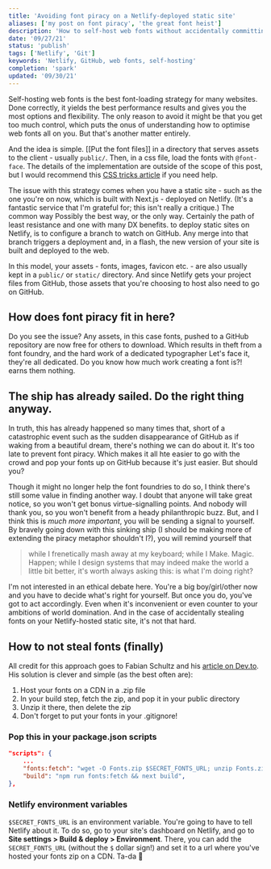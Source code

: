 ```yaml
---
title: 'Avoiding font piracy on a Netlify-deployed static site'
aliases: ['my post on font piracy', 'the great font heist']
description: 'How to self-host web fonts without accidentally committing font piracy'
date: '09/27/21'
status: 'publish'
tags: ['Netlify', 'Git']
keywords: 'Netlify, GitHub, web fonts, self-hosting'
completion: 'spark'
updated: '09/30/21'
---
```


<Dropcap>
  Self-hosting web fonts is the best font-loading strategy
  for many websites. Done correctly, it yields the best
  performance results and gives you the most options and
  flexibility. The only reason to avoid it might be that you
  get too much control, which puts the onus of understanding
  how to optimise web fonts all on you. But that's another
  matter entirely.
</Dropcap>

And the idea is simple. [[Put the font files]] in a directory that
serves assets to the client - usually `public/`. Then, in a css
file, load the fonts with `@font-face`. The details of the implementation
are outside of the scope of this post, but I would recommend
this [CSS tricks article](https://css-tricks.com/snippets/css/using-font-face/)
if you need help.

The issue with this strategy comes when you have a static site - such as the one you're on now, which is built with Next.js - deployed on Netlify.
(It's a fantastic service that I'm grateful for; this isn't really a critique.) The common way <MarginNote id={1}>Possibly the best way, or the only way.
Certainly the path of least resistance and one with many DX benefits.</MarginNote> to deploy static sites on Netlify, is to configure a branch
to watch on GitHub. Any merge into that branch triggers a deployment and, in a flash, the new version of your site is built and deployed
to the web.

In this model, your assets - fonts, images, favicon etc. - are also usually kept in a `public/` or `static/` directory. And since Netlify
gets your project files from GitHub, those assets that you're choosing to host also need to go on GitHub.

## How does font piracy fit in here?

Do you see the issue? Any assets, in this case fonts, pushed to a GitHub repository are now free for others to
download. Which results in theft from a font foundry, and the hard work of a dedicated typographer <MarginNote id={2}>Let's
face it, they're all dedicated. Do you know how much work creating a font is?!</MarginNote> earns them nothing.

## The ship has already sailed. Do the right thing anyway.

In truth, this has already happened so many times that, short of a catastrophic event such as the sudden
disappearance of GitHub as if waking from a beautiful dream, there's nothing we can do about it. It's too
late to prevent font piracy. Which makes it all hte easier to go with the crowd and pop your fonts up
on GitHub because it's just easier. But should you?

Though it might no longer help the font foundries to do so, I think there's still some value in finding
another way. I doubt that anyone will take great notice, so you won't get bonus virtue-signalling points.
And nobody will thank you, so you won't benefit from a heady philanthropic buzz. But, and I think this is
_much more important_, you will be sending a signal to yourself. By bravely going down with this sinking
ship (I should be making more of extending the piracy metaphor shouldn't I?), you will remind yourself that

> while I frenetically mash away at my keyboard; while I Make. Magic. Happen; while I design systems that
> may indeed make the world a little bit better, it's worth always asking this: is what I'm doing right?

I'm not interested in an ethical debate here. You're a big boy/girl/other now and you have to decide what's
right for yourself. But once you do, you've got to act accordingly. Even when it's inconvenient or even
counter to your ambitions of world domination. And in the case of accidentally stealing fonts on your
Netlify-hosted static site, it's not that hard.

## How to not steal fonts (finally)

All credit for this approach goes to Fabian Schultz and his [article on Dev.to](https://dev.to/fabe/avoiding-font-piracy-on-github--netlify-198f).
His solution is clever and simple (as the best often are):

1. Host your fonts on a CDN in a .zip file
2. In your build step, fetch the zip, and pop it in your public directory
3. Unzip it there, then delete the zip
4. Don't forget to put your fonts in your .gitignore!

### Pop this in your package.json scripts

```json
"scripts": {
    ...
    "fonts:fetch": "wget -O Fonts.zip $SECRET_FONTS_URL; unzip Fonts.zip -d ./public; rm Fonts.zip",
    "build": "npm run fonts:fetch && next build",
},
```

### Netlify environment variables

`$SECRET_FONTS_URL` is an environment variable. You're going to have to tell Netlify about it. To do so,
go to your site's dashboard on Netlify, and go to **Site settings > Build & deploy > Environment**. There,
you can add the `SECRET_FONTS_URL` (without the `$` dollar sign!) and set it to a url where you've hosted
your fonts zip on a CDN. Ta-da 🎉
